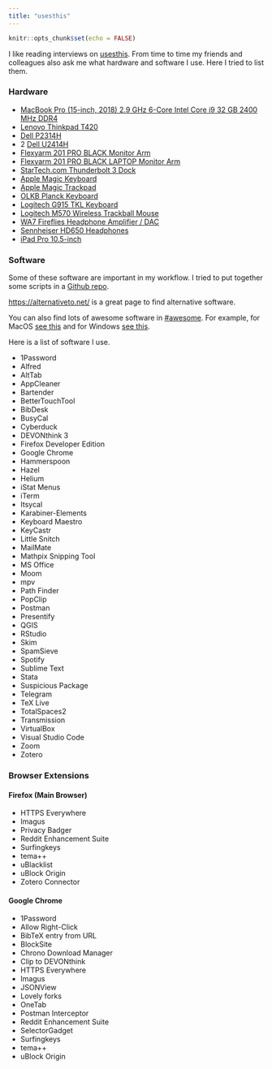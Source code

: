 ```yaml
---
title: "usesthis"
---
```


```r
knitr::opts_chunk$set(echo = FALSE)
```

I like reading interviews on [usesthis](https://usesthis.com/). From time to time my friends and colleagues also ask me what hardware and software I use. Here I tried to list them.

### Hardware
* [MacBook Pro (15-inch, 2018) 2.9 GHz 6-Core Intel Core i9 32 GB 2400 MHz DDR4](https://support.apple.com/kb/SP776?locale=en_US)
* [Lenovo Thinkpad T420](https://support.apple.com/kb/SP762?locale=en_US)
* [Dell P2314H](https://www.amazon.com/Dell-P2314H-23-Inch-LED-Lit-Monitor/dp/B00EMB4KVS)
* 2 [Dell U2414H](https://www.amazon.com/Dell-UltraSharp-U2414H-Screen-Monitor/dp/B00GTV05XG/ref=sr_1_2?dchild=1&keywords=Dell+U2414H&qid=1608621330&s=electronics&sr=1-2)
* [Flexyarm 201 PRO BLACK Monitor Arm](https://www.flexyarm.com/urun/flexyarm-201-pro-black-amortisorlu-monitor-kolu)
* [Flexyarm 201 PRO BLACK LAPTOP Monitor Arm](https://www.flexyarm.com/urun/flexyarm-201l-pro-black-amortisorlu-monitor-ve-laptop-tasima-kolu)
* [StarTech.com Thunderbolt 3 Dock](https://www.startech.com/en-us/cards-adapters/tb3dkdpmaw)
* [Apple Magic Keyboard](https://www.apple.com/tr/shop/product/MLA22TQ/A/magic-keyboard-t%C3%BCrk%C3%A7e-q-klavye?fnode=054fc5ff1c5f5f2784c6f5ef56f94e34c6567695a60d8f9018ff87a2f10b81180ab61467f55f0802c1b84c457b9536306fddf27257ef0c42cf105221182f0af8b44c2a4927c0f527bea9a2b3c22fb6c357d1c8c1432e9dd5e358fe6a80e0a58ae05a998a3b5b30a7b607558c5d8ffaa1)
* [Apple Magic Trackpad](https://www.apple.com/tr/shop/product/MJ2R2TU/A/magic-trackpad-2-g%C3%BCm%C3%BC%C5%9F-rengi?fnode=054fc5ff1c5f5f2784c6f5ef56f94e34c6567695a60d8f9018ff87a2f10b81180ab61467f55f0802c1b84c457b9536306fddf27257ef0c42cf105221182f0af8b44c2a4927c0f527bea9a2b3c22fb6c357d1c8c1432e9dd5e358fe6a80e0a58ae05a998a3b5b30a7b607558c5d8ffaa1)
* [OLKB Planck Keyboard](https://olkb.com/collections/planck)
* [Logitech G915 TKL Keyboard](https://www.logitechg.com/en-us/products/gaming-keyboards/g915-tkl-wireless.html)
* [Logitech M570 Wireless Trackball Mouse](https://www.logitech.com/en-hk/product/wireless-trackball-m570)
* [WA7 Fireflies Headphone Amplifier / DAC](https://wooaudio.com/amplifiers/wa7)
* [Sennheiser HD650 Headphones](https://en-us.sennheiser.com/high-quality-headphones-around-ear-audio-surround-hd-650)
* [iPad Pro 10.5-inch](https://support.apple.com/kb/SP762?locale=en_US)

### Software

Some of these software are important in my workflow. I tried to put together some scripts in a [Github repo](https://github.com/emraher/workflow). 

[https://alternativeto.net/](https://alternativeto.net/) is a great page to find alternative software. 

You can also find lots of awesome software in [#awesome](https://github.com/topics/awesome). For example, for MacOS [see this](https://github.com/jaywcjlove/awesome-mac) and for Windows [see this](https://github.com/Awesome-Windows/Awesome).

Here is a list of software I use.

* 1Password
* Alfred
* AltTab
* AppCleaner
* Bartender
* BetterTouchTool
* BibDesk
* BusyCal
* Cyberduck
* DEVONthink 3
* Firefox Developer Edition
* Google Chrome
* Hammerspoon
* Hazel
* Helium
* iStat Menus
* iTerm
* Itsycal
* Karabiner-Elements
* Keyboard Maestro
* KeyCastr
* Little Snitch
* MailMate
* Mathpix Snipping Tool
* MS Office
* Moom
* mpv
* Path Finder
* PopClip
* Postman
* Presentify
* QGIS
* RStudio
* Skim
* SpamSieve
* Spotify
* Sublime Text
* Stata
* Suspicious Package
* Telegram
* TeX Live
* TotalSpaces2
* Transmission
* VirtualBox
* Visual Studio Code
* Zoom
* Zotero

### Browser Extensions

#### Firefox (Main Browser)
* HTTPS Everywhere
* Imagus
* Privacy Badger
* Reddit Enhancement Suite
* Surfingkeys
* tema++
* uBlacklist
* uBlock Origin
* Zotero Connector

#### Google Chrome

* 1Password
* Allow Right-Click
* BibTeX entry from URL
* BlockSite
* Chrono Download Manager
* Clip to DEVONthink
* HTTPS Everywhere
* Imagus
* JSONView
* Lovely forks
* OneTab
* Postman Interceptor
* Reddit Enhancement Suite
* SelectorGadget
* Surfingkeys
* tema++
* uBlock Origin


